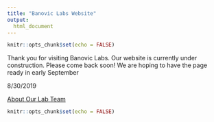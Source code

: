---
title: "Banovic Labs Website"
output: 
  html_document
---


```{r setup, include=FALSE}
knitr::opts_chunk$set(echo = FALSE)
```

Thank you for visiting Banovic Labs. Our website is currently under construction.  Please come back soon! We are hoping to have the page ready in early September

8/30/2019

[About Our Lab Team](https://banoviclabs.github.io/Banovic_Lab/about.html)

```{r welcome}
knitr::opts_chunk$set(echo = FALSE)
```
